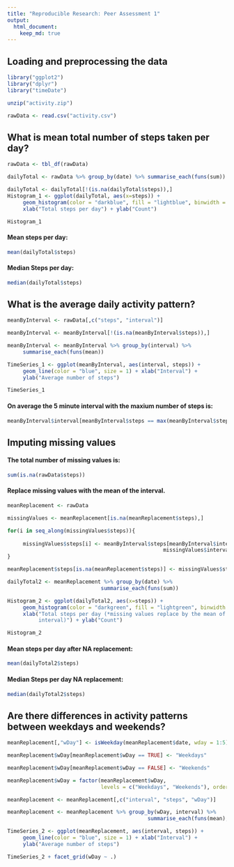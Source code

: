 ```yaml
---
title: "Reproducible Research: Peer Assessment 1"
output: 
  html_document:
    keep_md: true
---
```



## Loading and preprocessing the data

```r
library("ggplot2")
library("dplyr")
library("timeDate")

unzip("activity.zip")

rawData <- read.csv("activity.csv")

```

## What is mean total number of steps taken per day?

```R

rawData <- tbl_df(rawData)

dailyTotal <- rawData %>% group_by(date) %>% summarise_each(funs(sum))

dailyTotal <- dailyTotal[!(is.na(dailyTotal$steps)),]
Histogram_1 <- ggplot(dailyTotal, aes(x=steps)) + 
     geom_histogram(color = "darkblue", fill = "lightblue", binwidth = 1000) + 
     xlab("Total steps per day") + ylab("Count")

Histogram_1

```

#### Mean steps per day:
```R

mean(dailyTotal$steps)

```

#### Median Steps per day:
```R

median(dailyTotal$steps)

```

## What is the average daily activity pattern?

```R

meanByInterval <- rawData[,c("steps", "interval")]

meanByInterval <- meanByInterval[!(is.na(meanByInterval$steps)),]

meanByInterval <- meanByInterval %>% group_by(interval) %>% 
     summarise_each(funs(mean))

TimeSeries_1 <- ggplot(meanByInterval, aes(interval, steps)) + 
     geom_line(color = "blue", size = 1) + xlab("Interval") + 
     ylab("Average number of steps")

TimeSeries_1

```

#### On average the 5 minute interval with the maxium number of steps is:

```R

meanByInterval$interval[meanByInterval$steps == max(meanByInterval$steps)]
```


## Imputing missing values

#### The total number of missing values is:
```R
sum(is.na(rawData$steps))
```

#### Replace missing values with the mean of the interval.
```R

meanReplacement <- rawData

missingValues <- meanReplacement[is.na(meanReplacement$steps),]

for(i in seq_along(missingValues$steps)){
     
     missingValues$steps[i] <- meanByInterval$steps[meanByInterval$interval == 
                                                  missingValues$interval[i]]
}

meanReplacement$steps[is.na(meanReplacement$steps)] <- missingValues$steps

```

```R

dailyTotal2 <- meanReplacement %>% group_by(date) %>% 
                              summarise_each(funs(sum))

Histogram_2 <- ggplot(dailyTotal2, aes(x=steps)) + 
     geom_histogram(color = "darkgreen", fill = "lightgreen", binwidth = 1000) + 
     xlab("Total steps per day (*missing values replace by the mean of the 
          interval)") + ylab("Count")

Histogram_2
```

#### Mean steps per day after NA replacement:
```R

mean(dailyTotal2$steps)

```

#### Median Steps per day NA replacement:
```R

median(dailyTotal2$steps)

```


## Are there differences in activity patterns between weekdays and weekends?

```R

meanReplacement[,"wDay"] <- isWeekday(meanReplacement$date, wday = 1:5)

meanReplacement$wDay[meanReplacement$wDay == TRUE] <- "Weekdays"

meanReplacement$wDay[meanReplacement$wDay == FALSE] <- "Weekends"

meanReplacement$wDay = factor(meanReplacement$wDay,
                              levels = c("Weekdays", "Weekends"), ordered = TRUE)

meanReplacement <- meanReplacement[,c("interval", "steps", "wDay")]

meanReplacement <- meanReplacement %>% group_by(wDay, interval) %>%
                                             summarise_each(funs(mean),steps)

TimeSeries_2 <- ggplot(meanReplacement, aes(interval, steps)) + 
     geom_line(color = "blue", size = 1) + xlab("Interval") + 
     ylab("Average number of steps")

TimeSeries_2 + facet_grid(wDay ~ .)
```
